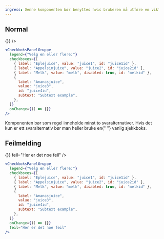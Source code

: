 ```yaml
---
ingress: Denne komponenten bør benyttes hvis brukeren må utføre en viktig flervalgsoppgave som fortjener større plass på skjermen.
---
```



## Normal

<Example>
  <CheckboksPanelGruppe
    legend={"Velg en eller flere:"}
    checkboxes={[
      { label: "Eplejuice", value: "juice1", id: "juice1id-1" },
      { label: "Appelsinjuice", value: "juice2", id: "juice2id-1" },
      { label: "Melk", value: "melk", disabled: true, id: "melkid-1" },
      {
        label: "Ananasjuice",
        value: "juice3",
        id: "juice4id-1",
        subtext: "Subtext example",
      },
    ]}
    onChange={() => {}}
  />
</Example>

```jsx
<CheckboksPanelGruppe
  legend={"Velg en eller flere:"}
  checkboxes={[
    { label: "Eplejuice", value: "juice1", id: "juice1id" },
    { label: "Appelsinjuice", value: "juice2", id: "juice2id" },
    { label: "Melk", value: "melk", disabled: true, id: "melkid" },
    {
      label: "Ananasjuice",
      value: "juice3",
      id: "juice4id",
      subtext: "Subtext example",
    },
  ]}
  onChange={() => {}}
/>
```

<Alertstripe type="info">
  Komponenten bør som regel inneholde minst to svaralternativer. Hvis det kun er
  ett svaralternativ bør man heller bruke en{" "}
  <Lenke href="/components/checkbox">vanlig sjekkboks</Lenke>.
</Alertstripe>

## Feilmelding

<Example>
  <CheckboksPanelGruppe
    legend={"Velg en eller flere:"}
    checkboxes={[
      { label: "Eplejuice", value: "juice1", id: "juice1id-2" },
      { label: "Appelsinjuice", value: "juice2", id: "juice2id-2" },
      { label: "Melk", value: "melk", disabled: true, id: "melkid-2" },
      {
        label: "Ananasjuice",
        value: "juice3",
        id: "juice4id-2",
        subtext: "Subtext example",
      },
    ]}
    onChange={() => {}}
    feil="Her er det noe feil"
  />
</Example>

```jsx
<CheckboksPanelGruppe
  legend={"Velg en eller flere:"}
  checkboxes={[
    { label: "Eplejuice", value: "juice1", id: "juice1id" },
    { label: "Appelsinjuice", value: "juice2", id: "juice2id" },
    { label: "Melk", value: "melk", disabled: true, id: "melkid" },
    {
      label: "Ananasjuice",
      value: "juice3",
      id: "juice4id",
      subtext: "Subtext example",
    },
  ]}
  onChange={() => {}}
  feil="Her er det noe feil"
/>
```
